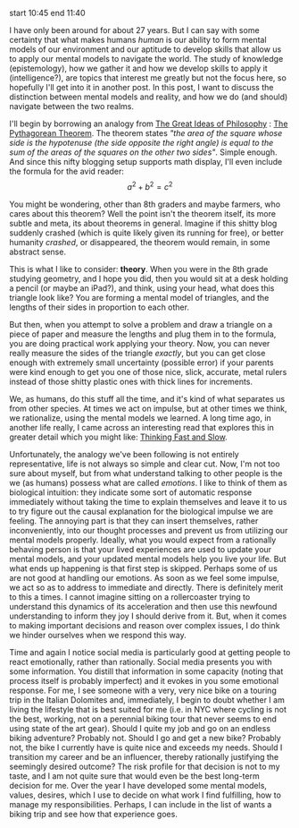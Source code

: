 start 10:45
end 11:40

I have only been around for about 27 years.
But I can say with some certainty that what makes humans *human* is our ability to form mental models
of our environment and our aptitude to develop skills that allow us to apply our mental models
to navigate the world. The study of knowledge (epistemology), how we gather it and how we develop
skills to apply it (intelligence?), are topics that interest me greatly but not the focus here,
so hopefully I'll get into it in another post. In this post, I want to discuss the distinction between
mental models and reality, and how we do (and should) navigate between the two realms.

I'll begin by borrowing an analogy from [The Great Ideas of Philosophy](https://www.audible.com/mk/t/title-3?asin=B00DDVSD34&source_code=GO1PP30DTRIAL54703142491H0&ds_rl=1261256&gad_source=1&gclid=EAIaIQobChMIw5PQ9r-TigMVMDMIBR1eXDN0EAAYASAAEgI6vfD_BwE&gclsrc=aw.ds)
: [The Pythagorean Theorem](https://en.wikipedia.org/wiki/Pythagorean_theorem).
The theorem states *"the area of the square whose side is the hypotenuse (the side opposite the right angle) is equal to the sum of the areas of the squares on the other two sides"*.
Simple enough. And since this nifty blogging setup supports math display, I'll even include the
formula for the avid reader:
$$a^2 + b^2 = c^2$$

You might be wondering, other than 8th graders and maybe farmers, who cares about this theorem?
Well the point isn't the theorem itself, its more subtle and meta, its about theorems in general.
Imagine if this shitty blog suddenly crashed (which is quite likely given its running for free),
or better humanity *crashed*, or disappeared, the theorem would remain, in some abstract sense.

This is what I like to consider: **theory**. When you were in the 8th grade studying geometry,
and I hope you did, then you would sit at a desk holding a pencil (or maybe an iPad?), and think,
using your head, what does this triangle look like? You are forming a mental model of triangles,
and the lengths of their sides in proportion to each other.

But then, when you attempt to solve a problem and draw a triangle on a piece of paper and
measure the lengths and plug them in to the formula, you are doing practical work applying your
theory. Now, you can never really measure the sides of the triangle *exactly*, but you can get
close enough with extremely small uncertainty (possible error) if your parents were kind enough
to get you one of those nice, slick, accurate, metal rulers instead of those shitty plastic ones
with thick lines for increments.

We, as humans, do this stuff all the time, and it's kind of what separates us from other species.
At times we act on impulse, but at other times we think, we rationalize, using the mental models
we learned. A long time ago, in another life really, I came across an interesting read that explores
this in greater detail which you might like: [Thinking Fast and Slow](https://www.amazon.com/Thinking-Fast-Slow-Daniel-Kahneman/dp/0374533555).

Unfortunately, the analogy we've been following is not entirely representative,
life is not always so simple and clear cut. Now, I'm not too sure about myself, but from what understand
talking to other people is the we (as humans) possess what are called *emotions*. I like
to think of them as biological intuition: they indicate some sort of automatic response immediately
without taking the time to explain themselves and leave it to us to try figure out the causal explanation
for the biological impulse we are feeling. The annoying part is that they can insert themselves,
rather inconveniently, into our thought processes and prevent us from utilizing our mental models properly.
Ideally, what you would expect from a rationally behaving person is that your lived experiences
are used to update your mental models, and your updated mental models help you live your life.
But what ends up happening is that first step is skipped.
Perhaps some of us are not good at handling our emotions.
As soon as we feel some impulse, we act so as to address to immediate and directly.
There is definitely merit to this a times. I cannot imagine sitting on a rollercoaster trying to
understand this dynamics of its acceleration and then use this newfound understanding to inform
they joy I should derive from it.
But, when it comes to making important decisions and reason over complex issues, I do think we
hinder ourselves when we respond this way.

Time and again I notice social media is particularly good at getting people to react emotionally,
rather than rationally. Social media presents you with some information. You distill that information
in some capacity (noting that process itself is probably imperfect) and it evokes in you some
emotional response. For me, I see someone with a very, very nice bike on a touring trip in the Italian
Dolomites and, immediately, I begin to doubt whether I am living the lifestyle that is best suited for me
(i.e. in NYC where cycling is not the best, working, not on a perennial biking tour that never seems to end using state of the art gear).
Should I quite my job and go on an endless biking adventure? Probably not. Should I go and get a
new bike? Probably not, the bike I currently have is quite nice and exceeds my needs.
Should I transition my career and be an influencer, thereby rationally justifying the seemingly desired outcome?
The risk profile for that decision is not to my taste, and I am not quite sure that would even be the best long-term decision for me.
Over the year I have developed some mental models, values, desires, which I use to decide on what work I find fulfilling,
how to manage my responsibilities. Perhaps, I can include in the list of wants a biking trip and see
how that experience goes. 